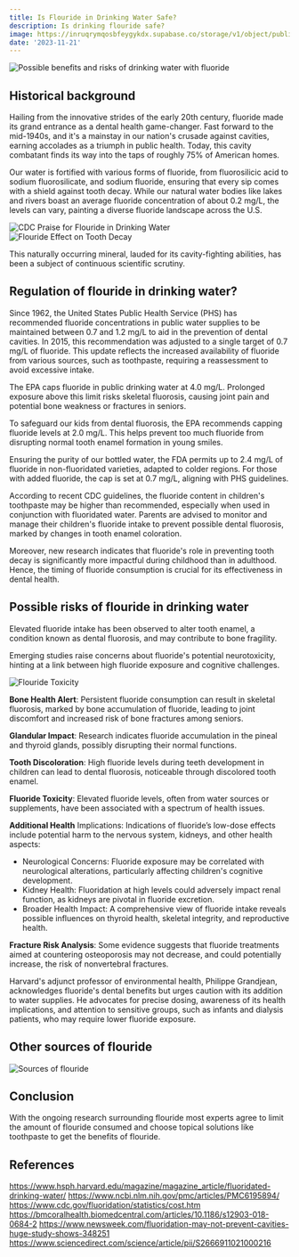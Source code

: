 ```yaml
---
title: Is Flouride in Drinking Water Safe?
description: Is drinking flouride safe?
image: https://inruqrymqosbfeygykdx.supabase.co/storage/v1/object/public/website/blog/flouride_in_drinking_water_safety.png
date: '2023-11-21'
---
```


<div className="relative overflow-hidden h-full max-w-xl md:pt-4 rounded-lg">
  <img
    src="https://inruqrymqosbfeygykdx.supabase.co/storage/v1/object/public/website/blog/flouride_in_drinking_water_safety.png"
    alt="Possible benefits and risks of drinking water with fluoride"
    className="rounded-lg h-full w-full object-contain object-center"
  />
</div>

## Historical background

Hailing from the innovative strides of the early 20th century, fluoride made its grand entrance as a dental health game-changer.
Fast forward to the mid-1940s, and it's a mainstay in our nation's crusade against cavities, earning accolades as a triumph in
public health. Today, this cavity combatant finds its way into the taps of roughly 75% of American homes.

Our water is fortified with various forms of fluoride, from fluorosilicic acid to sodium fluorosilicate, and sodium fluoride,
ensuring that every sip comes with a shield against tooth decay. While our natural water bodies like lakes and rivers boast an
average fluoride concentration of about 0.2 mg/L, the levels can vary, painting a diverse fluoride landscape across the U.S.

<div className="relative overflow-hidden h-full max-w-xl md:pt-4 rounded-lg">
  <img
    src="https://inruqrymqosbfeygykdx.supabase.co/storage/v1/object/public/website/blog/is-flouride-bad-for-you/cdc-praise.png"
    alt="CDC Praise for Flouride in Drinking Water"
    className="rounded-lg h-full w-full object-contain object-center"
  />
</div>

<div className="relative overflow-hidden h-full max-w-xl md:pt-4 rounded-lg">
  <img
    src="https://inruqrymqosbfeygykdx.supabase.co/storage/v1/object/public/website/blog/is-flouride-bad-for-you/flouride-effect-cavities.png"
    alt="Flouride Effect on Tooth Decay"
    className="rounded-lg h-full w-full object-contain object-center"
  />
</div>

This naturally occurring mineral, lauded for its cavity-fighting abilities, has been a subject of
continuous scientific scrutiny.

## Regulation of flouride in drinking water?

Since 1962, the United States Public Health Service (PHS) has recommended fluoride concentrations in public water supplies
to be maintained between 0.7 and 1.2 mg/L to aid in the prevention of dental cavities. In 2015,
this recommendation was adjusted to a single target of 0.7 mg/L of fluoride. This update reflects the
increased availability of fluoride from various sources, such as toothpaste, requiring a reassessment to avoid excessive intake.

The EPA caps fluoride in public drinking water at 4.0 mg/L. Prolonged exposure above this limit risks skeletal fluorosis,
causing joint pain and potential bone weakness or fractures in seniors.

To safeguard our kids from dental fluorosis, the EPA recommends capping fluoride levels at 2.0 mg/L.
This helps prevent too much fluoride from disrupting normal tooth enamel formation in young smiles.

Ensuring the purity of our bottled water, the FDA permits up to 2.4 mg/L of fluoride in non-fluoridated varieties,
adapted to colder regions. For those with added fluoride, the cap is set at 0.7 mg/L, aligning with PHS guidelines.

According to recent CDC guidelines, the fluoride content in children's toothpaste may be higher than recommended, especially when
used in conjunction with fluoridated water. Parents are advised to monitor and manage their children's fluoride intake to prevent
possible dental fluorosis, marked by changes in tooth enamel coloration.

Moreover, new research indicates that fluoride's role in preventing tooth decay is significantly more impactful during
childhood than in adulthood. Hence, the timing of fluoride consumption is crucial for its effectiveness in dental health.

## Possible risks of flouride in drinking water

Elevated fluoride intake has been observed to alter tooth enamel, a condition known as dental fluorosis, and may contribute to bone fragility.

Emerging studies raise concerns about fluoride's potential neurotoxicity, hinting at a link between high fluoride exposure and cognitive challenges.

<div className="relative overflow-hidden h-full max-w-xl md:pt-4 rounded-lg">
  <img
    src="https://inruqrymqosbfeygykdx.supabase.co/storage/v1/object/public/website/blog/is-flouride-bad-for-you/flouride%20toxicity.jpg"
    alt="Flouride Toxicity"
    className="rounded-lg h-full w-full object-contain object-center"
  />
</div>

**Bone Health Alert**: Persistent fluoride consumption can result in skeletal fluorosis, marked by bone accumulation of fluoride, leading to joint discomfort and increased risk of bone fractures among seniors.

**Glandular Impact**: Research indicates fluoride accumulation in the pineal and thyroid glands, possibly disrupting their normal functions.

**Tooth Discoloration**: High fluoride levels during teeth development in children can lead to dental fluorosis, noticeable through discolored tooth enamel.

**Fluoride Toxicity**: Elevated fluoride levels, often from water sources or supplements, have been associated with a spectrum of health issues.

**Additional Health** Implications: Indications of fluoride’s low-dose effects include potential harm to the nervous system, kidneys, and other health aspects:

- Neurological Concerns: Fluoride exposure may be correlated with neurological alterations, particularly affecting children's cognitive development.
- Kidney Health: Fluoridation at high levels could adversely impact renal function, as kidneys are pivotal in fluoride excretion.
- Broader Health Impact: A comprehensive view of fluoride intake reveals possible influences on thyroid health, skeletal integrity, and reproductive health.

**Fracture Risk Analysis**: Some evidence suggests that fluoride treatments aimed at countering osteoporosis may not decrease, and could potentially increase, the risk of nonvertebral fractures.

Harvard's adjunct professor of environmental health, Philippe Grandjean, acknowledges fluoride's dental benefits but urges caution with its addition to water supplies.
He advocates for precise dosing, awareness of its health implications, and attention to sensitive groups, such as infants and dialysis patients, who may require lower fluoride exposure.

## Other sources of flouride

<div className="relative overflow-hidden h-full max-w-xl md:pt-4 rounded-lg">
  <img
    src="https://inruqrymqosbfeygykdx.supabase.co/storage/v1/object/public/website/blog/is-flouride-bad-for-you/source-flouride.png"
    alt="Sources of flouride"
    className="rounded-lg h-full w-full object-contain object-center"
  />
</div>

## Conclusion

With the ongoing research surrounding flouride most experts agree to limit the amount of flouride consumed and choose topical
solutions like toothpaste to get the benefits of flouride.

## References

https://www.hsph.harvard.edu/magazine/magazine_article/fluoridated-drinking-water/
https://www.ncbi.nlm.nih.gov/pmc/articles/PMC6195894/
https://www.cdc.gov/fluoridation/statistics/cost.htm
https://bmcoralhealth.biomedcentral.com/articles/10.1186/s12903-018-0684-2
https://www.newsweek.com/fluoridation-may-not-prevent-cavities-huge-study-shows-348251
https://www.sciencedirect.com/science/article/pii/S2666911021000216
